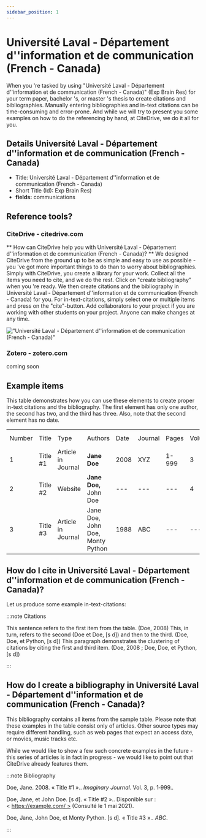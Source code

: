 ```yaml
---
sidebar_position: 1
---
```


# Université Laval - Département d''information et de communication (French - Canada)

When you 're tasked by using "Université Laval - Département d''information et de communication (French - Canada)" (Exp Brain Res) for your term paper, bachelor 's, or master 's thesis to create citations and bibliographies.
Manually entering bibliographies and in-text citations can be time-consuming and error-prone. And while we will try to present you some examples on how to do the referencing by hand, at CiteDrive, we do it all for you.

## Details  Université Laval - Département d''information et de communication (French - Canada)
* Title: Université Laval - Département d''information et de communication (French - Canada)
* Short Title (Id): Exp Brain Res)
* **fields:** communications

## Reference tools?
### CiteDrive - citedrive.com
** How can CiteDrive help you with Université Laval - Département d''information et de communication (French - Canada)? **
We designed CiteDrive from the ground up to be as simple and easy to use as possible - you 've got more important things to do than to worry about bibliographies. Simply with CiteDrive, you create a library for your work. Collect all the items you need to cite, and we do the rest. Click on "create bibliography" when you 're ready. We then create citations and the bibliography in Université Laval - Département d''information et de communication (French - Canada) for you. For in-text-citations, simply select one or multiple items and press on the "cite"-button. Add collaborators to your project if you are working with other students on your project. Anyone can make changes at any time.


!["Université Laval - Département d''information et de communication (French - Canada)"](images/universite-laval--departement-dinformation-et-de-communication-french--canada.svg "Choose Université Laval - Département d''information et de communication (French - Canada) in the CiteDrive App")

### Zotero - zotero.com

coming soon

## Example items

This table demonstrates how you can use these elements to create proper in-text citations and the bibliography. The first element has only one author, the second has two, and the third has three. Also, note that the second element has no date.


<table>
  <tr>
   <td>Number
   </td>
   <td>Title
   </td>
   <td>Type
   </td>
   <td>Authors
   </td>
   <td>Date
   </td>
   <td>Journal
   </td>
   <td>Pages
   </td>
   <td>Volume
   </td>
   <td>Issue
   </td>
   <td>Access Date
   </td>
  </tr>
  <tr>
   <td>1
   </td>
   <td>Title #1
   </td>
   <td>Article in Journal
   </td>
   <td><strong>Jane Doe</strong>
   </td>
   <td>2008
   </td>
   <td>XYZ
   </td>
   <td>1-999
   </td>
   <td>3
   </td>
   <td>2
   </td>
   <td>--
   </td>
  </tr>
  <tr>
   <td>
2
   </td>
   <td>Title #2
   </td>
   <td>Website
   </td>
   <td><strong>Jane Doe, </strong>John Doe
   </td>
   <td>---
   </td>
   <td>---
   </td>
   <td>---
   </td>
   <td>4
   </td>
   <td>---
   </td>
   <td>2020-05-01
   </td>
  </tr>
  <tr>
   <td>3
   </td>
   <td>Title #3
   </td>
   <td>Article in Journal
   </td>
   <td>Jane Doe, John Doe, Monty Python
   </td>
   <td>1988
   </td>
   <td>ABC
   </td>
   <td>---
   </td>
   <td>---
   </td>
   <td>16
   </td>
   <td>---
   </td>
  </tr>
</table>



## How do I cite in  Université Laval - Département d''information et de communication (French - Canada)?

Let us produce some example in-text-citations:

:::note Citations


This sentence refers to the first item from the table.  (Doe, 2008) This, in turn, refers to the second  (Doe et Doe, [s d])
and then to the third.   (Doe, Doe, et Python, [s d])
This paragraph demonstrates the clustering of citations by citing the first and third item.  (Doe, 2008 ; Doe, Doe, et Python, [s d])

:::

## How do I create a bibliography in Université Laval - Département d''information et de communication (French - Canada)?

This bibliography contains all items from the sample table. Please note that these examples in the table consist only of articles. Other source types may require different handling, such as web pages that expect an access date, or movies, music tracks etc.

While we would like to show a few such concrete examples in the future - this series of articles is in fact in progress - we would like to point out that CiteDrive already features them.

:::note Bibliography

Doe, Jane. 2008. « Title #1 ».. <i>Imaginary Journal</i>.  Vol. 3, p. 1‑999.. 

Doe, Jane, et John  Doe. [s d]. « Title #2 »..  Disponible sur : < https://example.com/ > (Consulté le 1 mai 2021). 

Doe, Jane, John Doe, et Monty Python. [s d]. « Title #3 ».. <i>ABC</i>. 



:::


        